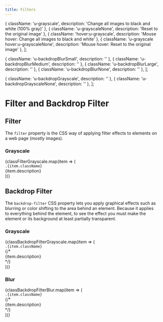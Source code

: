 ```yaml
---
title: Filters
---
```


  { className: 'u-grayscale', description: 'Change all images to black and white (100% gray)' },
  { className: 'u-grayscaleNone', description: 'Reset to the original image' },
  { className: 'hover:u-grayscale', description: 'Mouse hover: Change all images to black and white' },
  { className: 'u-grayscale hover:u-grayscaleNone', description: 'Mouse hover: Reset to the original image' },
];

  { className: 'u-backdropBlurSmall', description: '' },
  { className: 'u-backdropBlurMedium', description: '' },
  { className: 'u-backdropBlurLarge', description: '' },
  { className: 'u-backdropBlurNone', description: '' },
];

  { className: 'u-backdropGrayscale', description: '' },
  { className: 'u-backdropGrayscaleNone', description: '' },
];

# Filter and Backdrop Filter

## Filter

The `filter` property is the CSS way of applying filter effects to elements on a web page (mostly images).

### Grayscale

<div class="u-border u-paddingMedium u-marginBottomLarge">
  <div className="Grid">
    {classFilterGrayscale.map(item => (
      <div key={item.index} className="u-sizeFull md:u-size1of4 u-marginBottomMedium">
        <img src={require("src/assets/demo/flower.jpg")}
          className={classNames('u-block u-widthFull u-transitionAll u-duration100 u-easeInOut', item.className && item.className)}
          title="" />
        <div className="u-marginVerticalExtraSmall"><code>.{item.className}</code></div>
        <div className="u-textGray">{item.description}</div>
      </div>
    ))}
  </div>
</div>

## Backdrop Filter

The `backdrop-filter` CSS property lets you apply graphical effects such as blurring or color shifting to the area behind an element. Because it applies to everything behind the element, to see the effect you must make the element or its background at least partially transparent.

### Grayscale

<div
  class="u-border u-paddingExtraLarge u-backgroundCover u-backgroundFixed u-textCenter u-marginBottomLarge"
  style={{ backgroundImage: `url(${require("src/assets/demo/flower.jpg")})` }}
>
  <div className="Grid">
    {classBackdropFilterGrayscale.map(item => (
      <div key={item.index} className="u-sizeFull md:u-size1of2 u-marginVerticalLarge">
        <div className={classNames(
          'u-border u-paddingVerticalExtraLarge',
          item.className && item.className
          )}
        >
          <div class="u-inlineBlock u-paddingTiny u-backgroundWhite">
            <code>.{item.className}</code>
          </div>
          {/* <div>{item.description}</div> */}
        </div>
      </div>
    ))}
  </div>
</div>

### Blur

<div
  class="u-border u-paddingExtraLarge u-backgroundCover u-backgroundFixed u-textCenter u-marginBottomLarge"
  style={{ backgroundImage: `url(${require("src/assets/demo/flower.jpg")})` }}
>
  <div className="Grid">
    {classBackdropFilterBlur.map(item => (
      <div key={item.index} className="u-sizeFull md:u-size1of2 u-marginVerticalLarge">
        <div className={classNames(
          'u-border u-paddingVerticalExtraLarge',
          item.className && item.className
          )}
        >
          <div class="u-inlineBlock u-paddingTiny u-backgroundWhite">
            <code>.{item.className}</code>
          </div>
          {/* <div>{item.description}</div> */}
        </div>
      </div>
    ))}
  </div>
</div>
